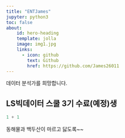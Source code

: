 ```yaml
---
title: "ENTJames"
jupyter: python3
toc: false
about:
    id: hero-heading
    template: jolla
    image: img1.jpg
    links: 
      - icon: github
        text: Github
        href: https://github.com/James26011
---
```

데이터 분석가를 희망합니다.

## LS빅데이터 스쿨 3기 수료(예정)생



```python
1 + 1
```

동해물과 백두산이 마르고 닳도록~~
